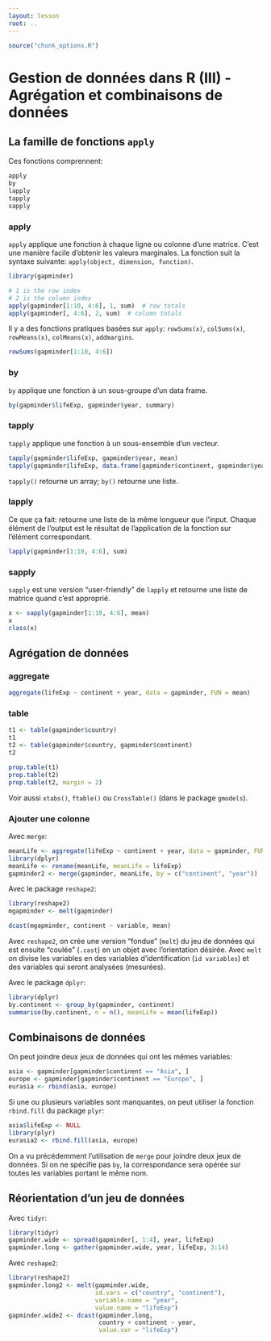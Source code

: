 ```yaml
---
layout: lesson
root: ..
---
```


```r
source("chunk_options.R")
```

# Gestion de données dans R (III) - Agrégation et combinaisons de données

## La famille de fonctions `apply`

Ces fonctions comprennent:

```r
apply
by
lapply
tapply
sapply
```

### apply

`apply` applique une fonction à chaque ligne ou colonne d'une matrice.
C'est une manière facile d'obtenir les valeurs marginales.
La fonction suit la syntaxe suivante: `apply(object, dimension, function)`.


```r
library(gapminder)
```

```r
# 1 is the row index
# 2 is the column index
apply(gapminder[1:10, 4:6], 1, sum)  # row totals
apply(gapminder[, 4:6], 2, sum)  # column totals
```

Il y a des fonctions pratiques basées sur `apply`: `rowSums(x)`, `colSums(x)`,
`rowMeans(x)`, `colMeans(x)`, `addmargins`. 

```r
rowSums(gapminder[1:10, 4:6])
```

### by

`by` applique une fonction à un sous-groupe d'un  data frame.

```r
by(gapminder$lifeExp, gapminder$year, summary)
```

### tapply

`tapply` applique une fonction à un sous-ensemble d'un vecteur.

```r
tapply(gapminder$lifeExp, gapminder$year, mean)
tapply(gapminder$lifeExp, data.frame(gapminder$continent, gapminder$year), mean)
```

`tapply()` retourne un array; `by()` retourne une liste. 

### lapply

Ce que ça fait: retourne une liste de la même longueur que l'input.
Chaque élément de l'output est le résultat de l'application de la fonction sur
l'élément correspondant.

```r
lapply(gapminder[1:10, 4:6], sum)
```

### sapply

`sapply` est une version "user-friendly" de `lapply` et retourne une liste de
matrice quand c'est approprié.

```r
x <- sapply(gapminder[1:10, 4:6], mean)
x
class(x)
```

## Agrégation de données

### aggregate

```r
aggregate(lifeExp ~ continent + year, data = gapminder, FUN = mean)
```

### table

```r
t1 <- table(gapminder$country)
t1
t2 <- table(gapminder$country, gapminder$continent)
t2

prop.table(t1)
prop.table(t2)
prop.table(t2, margin = 2)
```

Voir aussi `xtabs()`, `ftable()` ou `CrossTable()` (dans le package `gmodels`).

### Ajouter une colonne

Avec `merge`:

```r
meanLife <- aggregate(lifeExp ~ continent + year, data = gapminder, FUN = mean)
library(dplyr)
meanLife <- rename(meanLife, meanLife = lifeExp)
gapminder2 <- merge(gapminder, meanLife, by = c("continent", "year"))
```

Avec le package `reshape2`:

```r
library(reshape2)
mgapminder <- melt(gapminder)
```

```r
dcast(mgapminder, continent ~ variable, mean)
```

Avec `reshape2`, on crée une version "fondue" (`melt`) du jeu de données qui est
ensuite "coulée" (`.cast`) en un objet avec l'orientation désirée.
Avec `melt` on divise les variables en des variables d'identification (`id
variables`) et des variables qui seront analysées (mesurées).

Avec le package `dplyr`:

```r
library(dplyr)
by.continent <- group_by(gapminder, continent)
summarise(by.continent, n = n(), meanLife = mean(lifeExp))
```

## Combinaisons de données

On peut joindre deux jeux de données qui ont les mêmes variables:

```r
asia <- gapminder[gapminder$continent == "Asia", ]
europe <- gapminder[gapminder$continent == "Europe", ]
eurasia <- rbind(asia, europe)
```

Si une ou plusieurs variables sont manquantes, on peut utiliser la fonction
`rbind.fill` du package `plyr`:

```r
asia$lifeExp <- NULL
library(plyr)
eurasia2 <- rbind.fill(asia, europe)
```

On a vu précédemment l'utilisation de `merge` pour joindre deux jeux de données.
Si on ne spécifie pas `by`, la correspondance sera opérée sur toutes les
variables portant le même nom.

## Réorientation d'un jeu de données

Avec `tidyr`:

```r
library(tidyr)
gapminder.wide <- spread(gapminder[, 1:4], year, lifeExp)
gapminder.long <- gather(gapminder.wide, year, lifeExp, 3:14)
```

Avec `reshape2`:

```r
library(reshape2)
gapminder.long2 <- melt(gapminder.wide,
                        id.vars = c("country", "continent"),
                        variable.name = "year",
                        value.name = "lifeExp")
gapminder.wide2 <- dcast(gapminder.long,
                         country + continent ~ year,
                         value.var = "lifeExp")
```
